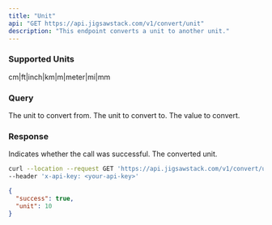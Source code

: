 ```yaml
---
title: "Unit"
api: "GET https://api.jigsawstack.com/v1/convert/unit"
description: "This endpoint converts a unit to another unit."
---
```


### Supported Units

<Info>cm|ft|inch|km|m|meter|mi|mm</Info>

### Query

<ParamField query="from" type="string" required>
  The unit to convert from.
</ParamField>

<ParamField query="to" type="string" required>
  The unit to convert to.
</ParamField>

<ParamField query="value" type="string" required>
  The value to convert.
</ParamField>

<Snippet file="header.mdx" />

### Response

<ResponseField name="success" type="boolean">
  Indicates whether the call was successful.
</ResponseField>

<ResponseField name="unit" type="number">
  The converted unit.
</ResponseField>

<RequestExample>

```bash Example Request
curl --location --request GET 'https://api.jigsawstack.com/v1/convert/unit' \
--header 'x-api-key: <your-api-key>'
```

</RequestExample>

<ResponseExample>

```json Response
{
  "success": true,
  "unit": 10
}
```

</ResponseExample>
